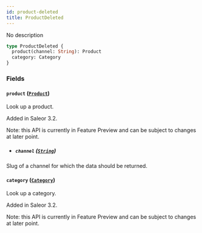 ```yaml
---
id: product-deleted
title: ProductDeleted
---
```


No description

```graphql
type ProductDeleted {
  product(channel: String): Product
  category: Category
}
```

### Fields

#### `product` ([`Product`](../../../developer/api-reference/objects/product))

Look up a product.

Added in Saleor 3.2.

Note: this API is currently in Feature Preview and can be subject to changes at later point.

- ##### `channel` ([`String`](../../../developer/api-reference/scalars/string))

Slug of a channel for which the data should be returned.

#### `category` ([`Category`](../../../developer/api-reference/objects/category))

Look up a category.

Added in Saleor 3.2.

Note: this API is currently in Feature Preview and can be subject to changes at later point.
